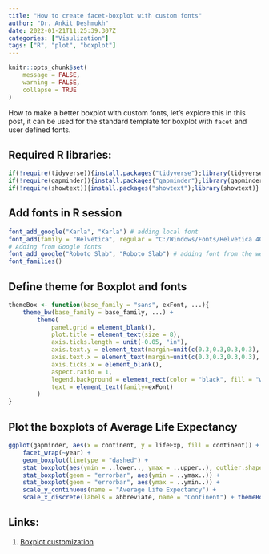 ```yaml
---
title: "How to create facet-boxplot with custom fonts"
author: "Dr. Ankit Deshmukh"
date: 2022-01-21T11:25:39.307Z 
categories: ["Visulization"]
tags: ["R", "plot", "boxplot"]
---
```


```r
knitr::opts_chunk$set(
	message = FALSE,
	warning = FALSE,
	collapse = TRUE
)
```

How to make a better boxplot with custom fonts, let's explore this in this post, it can be used for the standard template for boxplot with `facet` and user defined fonts.

## Required R libraries:

```r
if(!require(tidyverse)){install.packages("tidyverse");library(tidyverse)} # for ggplot2 function
if(!require(gapminder)){install.packages("gapminder");library(gapminder)} # for sample data
if(!require(showtext)){install.packages("showtext");library(showtext)} # to import fonts
```

## Add fonts in R session
```r
font_add_google("Karla", "Karla") # adding local font
font_add(family = "Helvetica", regular = "C:/Windows/Fonts/Helvetica 400.ttf")
# Adding from Google fonts
font_add_google("Roboto Slab", "Roboto Slab") # adding font from the web/google font
font_families()
```

## Define theme for Boxplot and fonts
```r
themeBox <- function(base_family = "sans", exFont, ...){
    theme_bw(base_family = base_family, ...) +
        theme(
            panel.grid = element_blank(),
            plot.title = element_text(size = 8),
            axis.ticks.length = unit(-0.05, "in"),
            axis.text.y = element_text(margin=unit(c(0.3,0.3,0.3,0.3), "cm")),
            axis.text.x = element_text(margin=unit(c(0.3,0.3,0.3,0.3), "cm")),
            axis.ticks.x = element_blank(),
            aspect.ratio = 1,
            legend.background = element_rect(color = "black", fill = "white"),
            text = element_text(family=exFont)
        )
}
```

## Plot the boxplots of Average Life Expectancy
```r

ggplot(gapminder, aes(x = continent, y = lifeExp, fill = continent)) +
    facet_wrap(~year) +
    geom_boxplot(linetype = "dashed") +
    stat_boxplot(aes(ymin = ..lower.., ymax = ..upper..), outlier.shape = 1) +
    stat_boxplot(geom = "errorbar", aes(ymin = ..ymax..)) +
    stat_boxplot(geom = "errorbar", aes(ymax = ..ymin..)) +
    scale_y_continuous(name = "Average Life Expectancy") +
    scale_x_discrete(labels = abbreviate, name = "Continent") + themeBox(exFont = "Karla")
```


## Links:
1. [Boxplot customization](https://r-charts.com/distribution/box-plot-ggplot2/)



